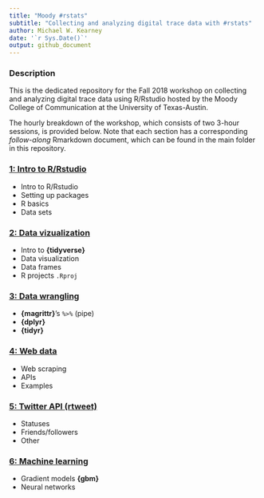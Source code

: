 ```yaml
---
title: "Moody #rstats"
subtitle: "Collecting and analyzing digital trace data with #rstats"
author: Michael W. Kearney
date: '`r Sys.Date()`'
output: github_document
---
```


### Description

This is the dedicated repository for the Fall 2018 workshop on collecting and
analyzing digital trace data using R/Rstudio hosted by the Moody College of
Communication at the University of Texas-Austin. 

The hourly breakdown of the workshop, which consists of two 3-hour sessions, 
is provided below. Note that each section has a corresponding *follow-along*
Rmarkdown document, which can be found in the main folder in this
repository.

### [1: Intro to R/Rstudio](01-setup.Rmd)
+ Intro to R/Rstudio
+ Setting up packages
+ R basics
+ Data sets

### [2: Data vizualization](02-visualize.Rmd)
+ Intro to **{tidyverse}**
+ Data visualization
+ Data frames
+ R projects `.Rproj`

### [3: Data wrangling](03-wrangle.Rmd)
+ **{magrittr}**'s `%>%` (pipe)
+ **{dplyr}**
+ **{tidyr}**

### [4: Web data](04-web-data.Rmd)

+ Web scraping
+ APIs
+ Examples

### [5: Twitter API (rtweet)](05-twitter-api.Rmd)
+ Statuses
+ Friends/followers
+ Other

### [6: Machine learning](06-machine-learning.Rmd)
+ Gradient models **{gbm}**
+ Neural networks

